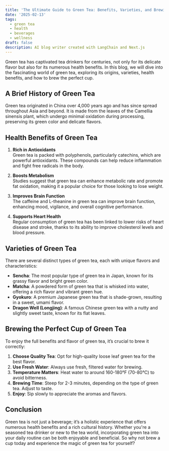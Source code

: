 ```yaml
---
title: 'The Ultimate Guide to Green Tea: Benefits, Varieties, and Brewing Tips'
date: '2025-02-13'
tags:
  - green tea
  - health
  - beverages
  - wellness
draft: false
description: AI blog writer created with LangChain and Next.js
---
```


Green tea has captivated tea drinkers for centuries, not only for its delicate flavor but also for its numerous health benefits. In this blog, we will dive into the fascinating world of green tea, exploring its origins, varieties, health benefits, and how to brew the perfect cup.

## A Brief History of Green Tea

Green tea originated in China over 4,000 years ago and has since spread throughout Asia and beyond. It is made from the leaves of the Camellia sinensis plant, which undergo minimal oxidation during processing, preserving its green color and delicate flavors. 

## Health Benefits of Green Tea

1. **Rich in Antioxidants**  
   Green tea is packed with polyphenols, particularly catechins, which are powerful antioxidants. These compounds can help reduce inflammation and fight free radicals in the body.

2. **Boosts Metabolism**  
   Studies suggest that green tea can enhance metabolic rate and promote fat oxidation, making it a popular choice for those looking to lose weight.

3. **Improves Brain Function**  
   The caffeine and L-theanine in green tea can improve brain function, enhancing mood, vigilance, and overall cognitive performance.

4. **Supports Heart Health**  
   Regular consumption of green tea has been linked to lower risks of heart disease and stroke, thanks to its ability to improve cholesterol levels and blood pressure.

## Varieties of Green Tea

There are several distinct types of green tea, each with unique flavors and characteristics:

- **Sencha**: The most popular type of green tea in Japan, known for its grassy flavor and bright green color.
- **Matcha**: A powdered form of green tea that is whisked into water, offering a rich flavor and vibrant green hue.
- **Gyokuro**: A premium Japanese green tea that is shade-grown, resulting in a sweet, umami flavor.
- **Dragon Well (Longjing)**: A famous Chinese green tea with a nutty and slightly sweet taste, known for its flat leaves.

## Brewing the Perfect Cup of Green Tea

To enjoy the full benefits and flavor of green tea, it’s crucial to brew it correctly:

1. **Choose Quality Tea**: Opt for high-quality loose leaf green tea for the best flavor.
2. **Use Fresh Water**: Always use fresh, filtered water for brewing.
3. **Temperature Matters**: Heat water to around 160-180°F (70-80°C) to avoid bitterness.
4. **Brewing Time**: Steep for 2-3 minutes, depending on the type of green tea. Adjust to taste.
5. **Enjoy**: Sip slowly to appreciate the aromas and flavors.

## Conclusion

Green tea is not just a beverage; it’s a holistic experience that offers numerous health benefits and a rich cultural history. Whether you're a seasoned tea drinker or new to the tea world, incorporating green tea into your daily routine can be both enjoyable and beneficial. So why not brew a cup today and experience the magic of green tea for yourself?
